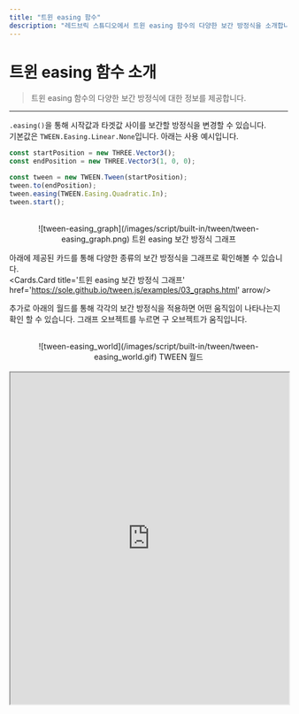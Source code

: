 ```yaml
---
title: "트윈 easing 함수"
description: "레드브릭 스튜디오에서 트윈 easing 함수의 다양한 보간 방정식을 소개합니다."
---
```


# 트윈 easing 함수 소개

> 트윈 easing 함수의 다양한 보간 방정식에 대한 정보를 제공합니다.

---

`.easing()`을 통해 시작값과 타겟값 사이를 보간할 방정식을 변경할 수 있습니다.  
기본값은 `TWEEN.Easing.Linear.None`입니다. 아래는 사용 예시입니다.
``` js showLineNumbers copy {6}
const startPosition = new THREE.Vector3();
const endPosition = new THREE.Vector3(1, 0, 0);

const tween = new TWEEN.Tween(startPosition);
tween.to(endPosition);
tween.easing(TWEEN.Easing.Quadratic.In);
tween.start();
```

<br/>
<center>![tween-easing_graph](/images/script/built-in/tween/tween-easing_graph.png) 트윈 easing 보간 방정식 그래프</center>

아래에 제공된 카드를 통해 다양한 종류의 보간 방정식을 그래프로 확인해볼 수 있습니다.
<br/>
<Cards.Card title='트윈 easing 보간 방정식 그래프' href='https://sole.github.io/tween.js/examples/03_graphs.html' arrow/>

추가로 아래의 월드를 통해 각각의 보간 방정식을 적용하면 어떤 움직임이 나타나는지 확인 할 수 있습니다.
그래프 오브젝트를 누르면 구 오브젝트가 움직입니다.

<br/>
<center>![tween-easing_world](/images/script/built-in/tween/tween-easing_world.gif) TWEEN 월드</center>
<br/>
<MDXProvider>
  <div style={{ border: '2px solid #222222', borderRadius: '8px', overflow: 'hidden' }}>
    <iframe
      id="studio-iframe"
      width="100%"
      height="600px"
      sandbox="allow-pointer-lock allow-scripts allow-same-origin allow-downloads allow-popups allow-popups-to-escape-sandbox allow-forms"
      title="TWEEN"
      src="https://creator.redbrick.land/studio/?mode=play&pid=2ca6c8a5-06b2-45f0-b77c-c41373129790&isGuest=true"
      loading="lazy"
    />
  </div>
</MDXProvider>